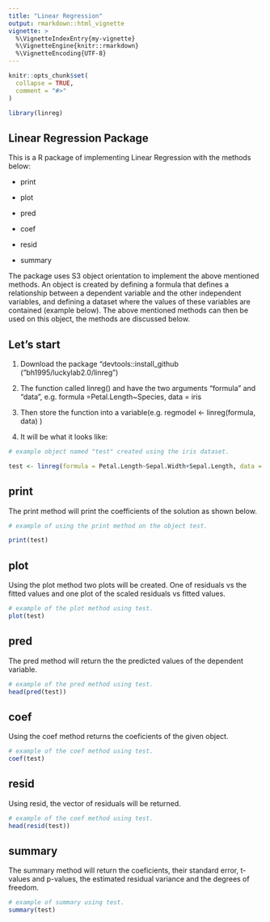 ```yaml
---
title: "Linear Regression"
output: rmarkdown::html_vignette
vignette: >
  %\VignetteIndexEntry{my-vignette}
  %\VignetteEngine{knitr::rmarkdown}
  %\VignetteEncoding{UTF-8}
---
```


```r
knitr::opts_chunk$set(
  collapse = TRUE,
  comment = "#>"
)
```

```r
library(linreg)
```

## Linear Regression Package
This is a R package of implementing Linear Regression with the methods below: 
<br /> 

*
print
<br /> 

*
plot
<br />

*
pred
<br />

*
coef
<br />

*
resid
<br />

*
summary

The package uses S3 object orientation to implement the above mentioned methods. An object is created by defining a formula that defines a relationship between a dependent variable and the other independent variables, and defining a dataset where the values of these variables are contained (example below). The above mentioned methods can then be used on this object, the methods are discussed below. 



## Let's start

1. Download the package "devtools::install_github ("bh1995/luckylab2.0/linreg")

2. The function called
linreg() and have the two arguments "formula" and "data", e.g. formula =Petal.Length~Species, data = iris

3. Then store the function into a variable(e.g. regmodel <- linreg(formula, data) )

4. It will be what it looks like:

```r
# example object named "test" created using the iris dataset.

test <- linreg(formula = Petal.Length~Sepal.Width+Sepal.Length, data = iris)

```
## print
The print method will print the coefficients of the solution as shown below.

```r
# example of using the print method on the object test.

print(test)

```

## plot
Using the plot method two plots will be created. One of residuals vs the fitted values and one plot of the scaled residuals vs fitted values.
```r
# example of the plot method using test.
plot(test)

```

## pred
The pred method will return the the predicted values of the dependent variable.
```r
# example of the pred method using test.
head(pred(test))

```

## coef
Using the coef method returns the coeficients of the given object.
```r
# example of the coef method using test.
coef(test)

```

## resid
Using resid, the vector of residuals will be returned.
```r
# example of the coef method using test.
head(resid(test))

```

## summary
The summary method will return the coeficients, their standard error, t-values and p-values, the estimated residual variance and the degrees of freedom.
```r
# example of summary using test.
summary(test)

```


